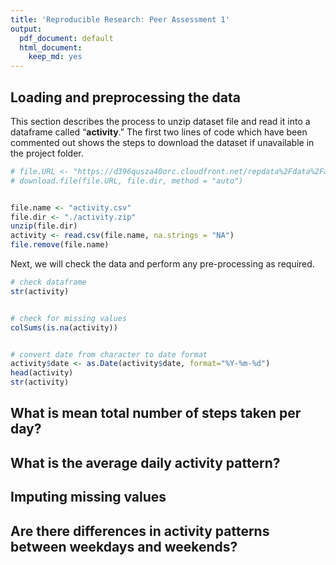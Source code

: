 ```yaml
---
title: 'Reproducible Research: Peer Assessment 1'
output:
  pdf_document: default
  html_document:
    keep_md: yes
---
```



## Loading and preprocessing the data


This section describes the process to unzip dataset file and read it into a dataframe called "**activity**." The first two lines of code which have been commented out shows the steps to download the dataset if unavailable in the project folder. 


```r
# file.URL <- "https://d396qusza40orc.cloudfront.net/repdata%2Fdata%2Factivity.zip"
# download.file(file.URL, file.dir, method = "auto")


file.name <- "activity.csv"
file.dir <- "./activity.zip"
unzip(file.dir)
activity <- read.csv(file.name, na.strings = "NA")
file.remove(file.name)
```


Next, we will check the data and perform any pre-processing as required.
```r
# check dataframe
str(activity)


# check for missing values
colSums(is.na(activity))


# convert date from character to date format
activity$date <- as.Date(activity$date, format="%Y-%m-%d")
head(activity)
str(activity)
```





## What is mean total number of steps taken per day?





## What is the average daily activity pattern?





## Imputing missing values





## Are there differences in activity patterns between weekdays and weekends?






